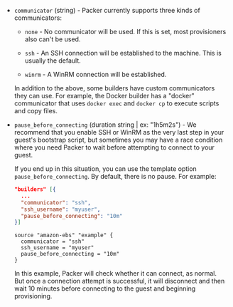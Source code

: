 <!-- Code generated from the comments of the Config struct in helper/communicator/config.go; DO NOT EDIT MANUALLY -->

- `communicator` (string) - Packer currently supports three kinds of communicators:
  
  -   `none` - No communicator will be used. If this is set, most
      provisioners also can't be used.
  
  -   `ssh` - An SSH connection will be established to the machine. This
      is usually the default.
  
  -   `winrm` - A WinRM connection will be established.
  
  In addition to the above, some builders have custom communicators they
  can use. For example, the Docker builder has a "docker" communicator
  that uses `docker exec` and `docker cp` to execute scripts and copy
  files.

- `pause_before_connecting` (duration string | ex: "1h5m2s") - We recommend that you enable SSH or WinRM as the very last step in your
  guest's bootstrap script, but sometimes you may have a race condition where
  you need Packer to wait before attempting to connect to your guest.
  
  If you end up in this situation, you can use the template option
  `pause_before_connecting`. By default, there is no pause. For example:
  
  <Tabs>
  <Tab heading="JSON">
  
  ```json
  "builders" [{
    ...
    "communicator": "ssh",
    "ssh_username": "myuser",
    "pause_before_connecting": "10m"
  }]
  ```
  
  </Tab>
  <Tab heading="HCL2">
  
  ```hcl
  source "amazon-ebs" "example" {
    communicator = "ssh"
    ssh_username = "myuser"
    pause_before_connecting = "10m"
  }
  ```
  
  </Tab>
  </Tabs>
  
  In this example, Packer will check whether it can connect, as normal. But once
  a connection attempt is successful, it will disconnect and then wait 10 minutes
  before connecting to the guest and beginning provisioning.
